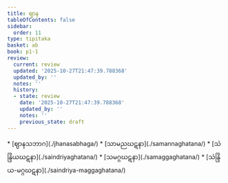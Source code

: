 ```yaml
---
title: ဈာန
tableOfContents: false
sidebar:
  order: 11
type: tipitaka
basket: ab
book: p1-1
review:
  current: review
  updated: '2025-10-27T21:47:39.788368'
  updated_by: ''
  notes: ''
  history:
  - state: review
    date: '2025-10-27T21:47:39.788368'
    updated_by: ''
    notes: ''
    previous_state: draft
---
```



<ReviewStatus review={frontmatter.review} showDetails={true} />

<HypothesisAnnotation frontmatter={frontmatter} />

<DynamicBreadcrumb />



<TableOfContents book="p1-1">
* [ဈာနသဘာဂ](./jhanasabhaga/)
* [သာမညဃဋနာ](./samannaghatana/)
* [သဲန္ဒြိယဃဋနာ](./saindriyaghatana/)
* [သမဂ္ဂဃဋနာ](./samaggaghatana/)
* [သဲန္ဒြိယ-မဂ္ဂဃဋနာ](./saindriya-maggaghatana/)
</TableOfContents>